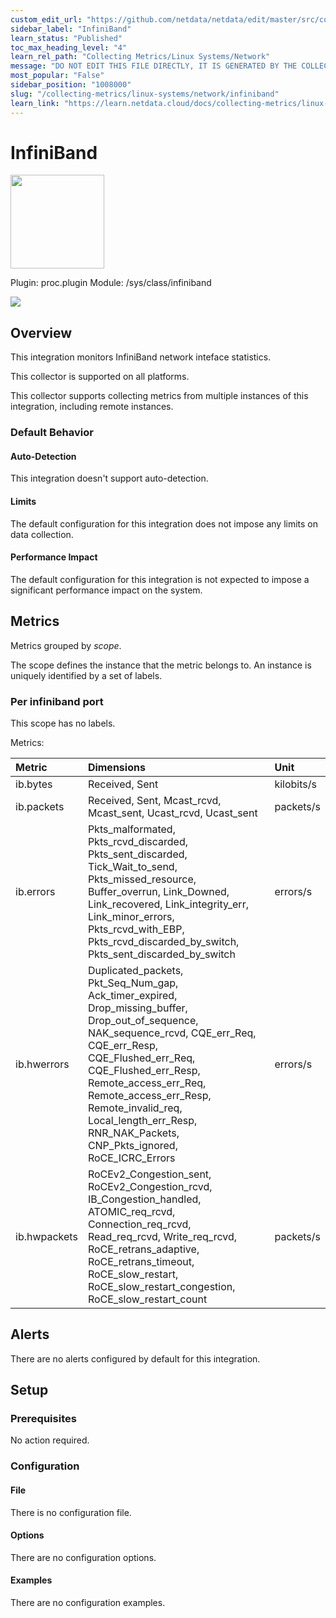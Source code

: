 ```yaml
---
custom_edit_url: "https://github.com/netdata/netdata/edit/master/src/collectors/proc.plugin/metadata.yaml"
sidebar_label: "InfiniBand"
learn_status: "Published"
toc_max_heading_level: "4"
learn_rel_path: "Collecting Metrics/Linux Systems/Network"
message: "DO NOT EDIT THIS FILE DIRECTLY, IT IS GENERATED BY THE COLLECTOR'S metadata.yaml FILE"
most_popular: "False"
sidebar_position: "1008000"
slug: "/collecting-metrics/linux-systems/network/infiniband"
learn_link: "https://learn.netdata.cloud/docs/collecting-metrics/linux-systems/network/infiniband"
---
```



# InfiniBand


<img src="https://netdata.cloud/img/network-wired.svg" width="150"/>


Plugin: proc.plugin
Module: /sys/class/infiniband

<img src="https://img.shields.io/badge/maintained%20by-Netdata-%2300ab44" />

## Overview

This integration monitors InfiniBand network inteface statistics.



This collector is supported on all platforms.

This collector supports collecting metrics from multiple instances of this integration, including remote instances.


### Default Behavior

#### Auto-Detection

This integration doesn't support auto-detection.

#### Limits

The default configuration for this integration does not impose any limits on data collection.

#### Performance Impact

The default configuration for this integration is not expected to impose a significant performance impact on the system.


## Metrics

Metrics grouped by *scope*.

The scope defines the instance that the metric belongs to. An instance is uniquely identified by a set of labels.



### Per infiniband port



This scope has no labels.

Metrics:

| Metric | Dimensions | Unit |
|:------|:----------|:----|
| ib.bytes | Received, Sent | kilobits/s |
| ib.packets | Received, Sent, Mcast_rcvd, Mcast_sent, Ucast_rcvd, Ucast_sent | packets/s |
| ib.errors | Pkts_malformated, Pkts_rcvd_discarded, Pkts_sent_discarded, Tick_Wait_to_send, Pkts_missed_resource, Buffer_overrun, Link_Downed, Link_recovered, Link_integrity_err, Link_minor_errors, Pkts_rcvd_with_EBP, Pkts_rcvd_discarded_by_switch, Pkts_sent_discarded_by_switch | errors/s |
| ib.hwerrors | Duplicated_packets, Pkt_Seq_Num_gap, Ack_timer_expired, Drop_missing_buffer, Drop_out_of_sequence, NAK_sequence_rcvd, CQE_err_Req, CQE_err_Resp, CQE_Flushed_err_Req, CQE_Flushed_err_Resp, Remote_access_err_Req, Remote_access_err_Resp, Remote_invalid_req, Local_length_err_Resp, RNR_NAK_Packets, CNP_Pkts_ignored, RoCE_ICRC_Errors | errors/s |
| ib.hwpackets | RoCEv2_Congestion_sent, RoCEv2_Congestion_rcvd, IB_Congestion_handled, ATOMIC_req_rcvd, Connection_req_rcvd, Read_req_rcvd, Write_req_rcvd, RoCE_retrans_adaptive, RoCE_retrans_timeout, RoCE_slow_restart, RoCE_slow_restart_congestion, RoCE_slow_restart_count | packets/s |



## Alerts

There are no alerts configured by default for this integration.


## Setup

### Prerequisites

No action required.

### Configuration

#### File

There is no configuration file.
#### Options



There are no configuration options.

#### Examples
There are no configuration examples.


